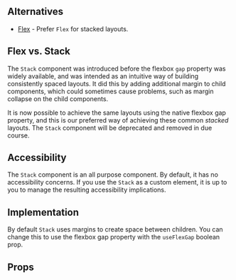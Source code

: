 


<Meta of={Stories} />

<DocsHeader componentName="Stack" stories={Stories} />

<Canvas of={Stories.Workshop} sourceState="none" />

## Alternatives

- [Flex](?path=/docs/components-flex--documentation) - Prefer `Flex` for stacked layouts.

## Flex vs. Stack

The `Stack` component was introduced before the flexbox `gap` property was
widely available, and was intended as an intuitive way of building consistently
spaced layouts. It did this by adding additional margin to child components,
which could sometimes cause problems, such as margin collapse on the child
components.

It is now possible to achieve the same layouts using the native flexbox gap
property, and this is our preferred way of achieving these common _stacked_
layouts. The `Stack` component will be deprecated and removed in due course.

## Accessibility

The `Stack` component is an all purpose component. By default, it has no
accessibility concerns. If you use the `Stack` as a custom element, it is up to
you to manage the resulting accessibility implications.

## Implementation

By default `Stack` uses margins to create space between children. You can
change this to use the flexbox gap property with the `useFlexGap` boolean
prop.

## Props

<ArgTypes of={Stories} />
